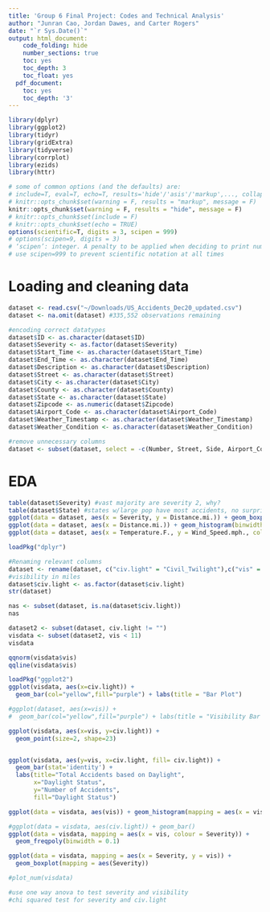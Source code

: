 ```yaml
---
title: 'Group 6 Final Project: Codes and Technical Analysis'
author: "Junran Cao, Jordan Dawes, and Carter Rogers"
date: "`r Sys.Date()`"
output: html_document:
    code_folding: hide
    number_sections: true
    toc: yes
    toc_depth: 3
    toc_float: yes
  pdf_document:
    toc: yes
    toc_depth: '3'
---
```


```r
library(dplyr)
library(ggplot2)
library(tidyr)
library(gridExtra)
library(tidyverse)  
library(corrplot)
library(ezids)
library(httr)
```

```r
# some of common options (and the defaults) are: 
# include=T, eval=T, echo=T, results='hide'/'asis'/'markup',..., collapse=F, warning=T, message=T, error=T, cache=T, fig.width=6, fig.height=4, fig.dim=c(6,4) #inches, fig.align='left'/'center','right', 
# knitr::opts_chunk$set(warning = F, results = "markup", message = F)
knitr::opts_chunk$set(warning = F, results = "hide", message = F)
# knitr::opts_chunk$set(include = F)
# knitr::opts_chunk$set(echo = TRUE)
options(scientific=T, digits = 3, scipen = 999) 
# options(scipen=9, digits = 3) 
# ‘scipen’: integer. A penalty to be applied when deciding to print numeric values in fixed or exponential notation.  Positive values bias towards fixed and negative towards scientific notation: fixed notation will be preferred unless it is more than ‘scipen’ digits wider.
# use scipen=999 to prevent scientific notation at all times
```

# Loading and cleaning data

```r
dataset <- read.csv("~/Downloads/US_Accidents_Dec20_updated.csv")
dataset <- na.omit(dataset) #335,552 observations remaining
```

```r
#encoding correct datatypes
dataset$ID <- as.character(dataset$ID)
dataset$Severity <- as.factor(dataset$Severity)
dataset$Start_Time <- as.character(dataset$Start_Time)
dataset$End_Time <- as.character(dataset$End_Time)
dataset$Description <- as.character(dataset$Description)
dataset$Street <- as.character(dataset$Street)
dataset$City <- as.character(dataset$City)
dataset$County <- as.character(dataset$County)
dataset$State <- as.character(dataset$State)
dataset$Zipcode <- as.numeric(dataset$Zipcode)
dataset$Airport_Code <- as.character(dataset$Airport_Code)
dataset$Weather_Timestamp <- as.character(dataset$Weather_Timestamp)
dataset$Weather_Condition <- as.character(dataset$Weather_Condition)
```

```r
#remove unnecessary columns
dataset <- subset(dataset, select = -c(Number, Street, Side, Airport_Code, Weather_Timestamp, Start_Lat, Start_Lng, End_Lat, End_Lng))
```

# EDA

```r
table(dataset$Severity) #vast majority are severity 2, why?
table(dataset$State) #states w/large pop have most accidents, no surprises there
ggplot(data = dataset, aes(x = Severity, y = Distance.mi.)) + geom_boxplot() #looks wacky with most distances = 0
ggplot(data = dataset, aes(x = Distance.mi.)) + geom_histogram(binwidth = .05) + scale_x_continuous(limits = c(0, 10)) #may need to omit distances of 0
ggplot(data = dataset, aes(x = Temperature.F., y = Wind_Speed.mph., colour = Severity)) + geom_point() + scale_y_continuous(limits = c(0, 50))
```


```r

loadPkg("dplyr")

#Renaming relevant columns 
dataset <- rename(dataset, c("civ.light" = "Civil_Twilight"),c("vis" = "Visibility.mi."))
#visibility in miles
dataset$civ.light <- as.factor(dataset$civ.light)
str(dataset)

nas <- subset(dataset, is.na(dataset$civ.light))
nas

dataset2 <- subset(dataset, civ.light != "")
visdata <- subset(dataset2, vis < 11)
visdata

qqnorm(visdata$vis)
qqline(visdata$vis)

loadPkg("ggplot2")
ggplot(visdata, aes(x=civ.light)) +
  geom_bar(col="yellow",fill="purple") + labs(title = "Bar Plot")

#ggplot(dataset, aes(x=vis)) +
#  geom_bar(col="yellow",fill="purple") + labs(title = "Visibility Bar Plot")

ggplot(visdata, aes(x=vis, y=civ.light)) +
  geom_point(size=2, shape=23)


ggplot(visdata, aes(y=vis, x=civ.light, fill= civ.light)) +
  geom_bar(stat='identity') +
  labs(title="Total Accidents based on Daylight",
       x="Daylight Status",
       y="Number of Accidents",
       fill="Daylight Status")

ggplot(data = visdata, aes(vis)) + geom_histogram(mapping = aes(x = vis), binwidth = 1)

#ggplot(data = visdata, aes(civ.light)) + geom_bar()
ggplot(data = visdata, mapping = aes(x = vis, colour = Severity)) +
  geom_freqpoly(binwidth = 0.1)

ggplot(data = visdata, mapping = aes(x = Severity, y = vis)) + 
  geom_boxplot(mapping = aes(Severity))

#plot_num(visdata)

#use one way anova to test severity and visibility
#chi squared test for severity and civ.light
```

